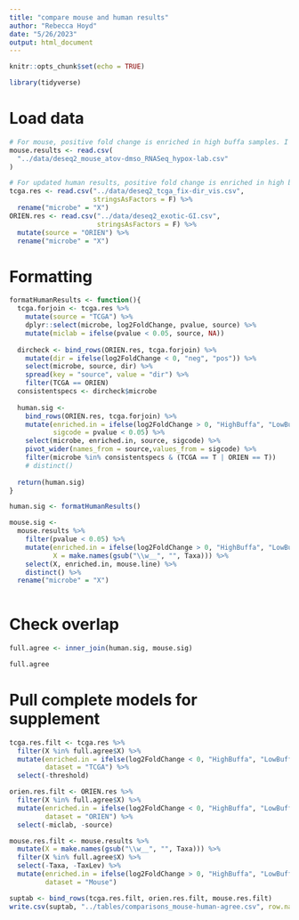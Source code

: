 ```yaml
---
title: "compare mouse and human results"
author: "Rebecca Hoyd"
date: "5/26/2023"
output: html_document
---
```


```r
knitr::opts_chunk$set(echo = TRUE)

library(tidyverse)
```

# Load data

```r
# For mouse, positive fold change is enriched in high buffa samples. I should really start annotating this in all model summary objects as we later pull the results for comparisons fairly often.
mouse.results <- read.csv(
  "../data/deseq2_mouse_atov-dmso_RNASeq_hypox-lab.csv"
)

# For updated human results, positive fold change is enriched in high buffa samples.
tcga.res <- read.csv("../data/deseq2_tcga_fix-dir_vis.csv",
                     stringsAsFactors = F) %>%
  rename("microbe" = "X")
ORIEN.res <- read.csv("../data/deseq2_exotic-GI.csv",
                      stringsAsFactors = F) %>%
  mutate(source = "ORIEN") %>%
  rename("microbe" = "X")
```

# Formatting

```r
formatHumanResults <- function(){
  tcga.forjoin <- tcga.res %>%
    mutate(source = "TCGA") %>%
    dplyr::select(microbe, log2FoldChange, pvalue, source) %>%
    mutate(miclab = ifelse(pvalue < 0.05, source, NA))
  
  dircheck <- bind_rows(ORIEN.res, tcga.forjoin) %>%
    mutate(dir = ifelse(log2FoldChange < 0, "neg", "pos")) %>%
    select(microbe, source, dir) %>%
    spread(key = "source", value = "dir") %>%
    filter(TCGA == ORIEN)
  consistentspecs <- dircheck$microbe
  
  human.sig <- 
    bind_rows(ORIEN.res, tcga.forjoin) %>%
    mutate(enriched.in = ifelse(log2FoldChange > 0, "HighBuffa", "LowBuffa"),
           sigcode = pvalue < 0.05) %>%
    select(microbe, enriched.in, source, sigcode) %>%
    pivot_wider(names_from = source,values_from = sigcode) %>%
    filter(microbe %in% consistentspecs & (TCGA == T | ORIEN == T))
    # distinct()
  
  return(human.sig)
}

human.sig <- formatHumanResults()
```

```r
mouse.sig <- 
  mouse.results %>%
    filter(pvalue < 0.05) %>%
    mutate(enriched.in = ifelse(log2FoldChange > 0, "HighBuffa", "LowBuffa"),
           X = make.names(gsub("\\w__", "", Taxa))) %>%
    select(X, enriched.in, mouse.line) %>%
    distinct() %>%
  rename("microbe" = "X")
    
```

# Check overlap

```r
full.agree <- inner_join(human.sig, mouse.sig)

full.agree


```

# Pull complete models for supplement

```r
tcga.res.filt <- tcga.res %>%
  filter(X %in% full.agree$X) %>%
  mutate(enriched.in = ifelse(log2FoldChange < 0, "HighBuffa", "LowBuffa"),
         dataset = "TCGA") %>%
  select(-threshold)

orien.res.filt <- ORIEN.res %>%
  filter(X %in% full.agree$X) %>%
  mutate(enriched.in = ifelse(log2FoldChange < 0, "HighBuffa", "LowBuffa"),
         dataset = "ORIEN") %>%
  select(-miclab, -source)

mouse.res.filt <- mouse.results %>%
  mutate(X = make.names(gsub("\\w__", "", Taxa))) %>%
  filter(X %in% full.agree$X) %>%
  select(-Taxa, -TaxLev) %>%
  mutate(enriched.in = ifelse(log2FoldChange > 0, "HighBuffa", "LowBuffa"),
         dataset = "Mouse")

suptab <- bind_rows(tcga.res.filt, orien.res.filt, mouse.res.filt)
write.csv(suptab, "../tables/comparisons_mouse-human-agree.csv", row.names = F)
```


